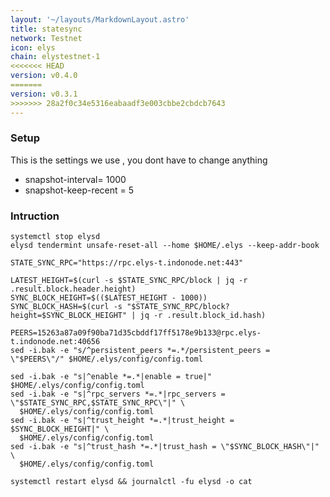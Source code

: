 ```yaml
---
layout: '~/layouts/MarkdownLayout.astro'
title: statesync
network: Testnet
icon: elys
chain: elystestnet-1
<<<<<<< HEAD
version: v0.4.0
=======
version: v0.3.1
>>>>>>> 28a2f0c34e5316eabaadf3e003cbbe2cbdcb7643
---
```

### Setup
This is the settings we use , you dont have to change anything

- snapshot-interval= 1000
- snapshot-keep-recent = 5

### Intruction

```
systemctl stop elysd 
elysd tendermint unsafe-reset-all --home $HOME/.elys --keep-addr-book

STATE_SYNC_RPC="https://rpc.elys-t.indonode.net:443"

LATEST_HEIGHT=$(curl -s $STATE_SYNC_RPC/block | jq -r .result.block.header.height)
SYNC_BLOCK_HEIGHT=$(($LATEST_HEIGHT - 1000))
SYNC_BLOCK_HASH=$(curl -s "$STATE_SYNC_RPC/block?height=$SYNC_BLOCK_HEIGHT" | jq -r .result.block_id.hash)

PEERS=15263a87a09f90ba71d35cbddf17ff5178e9b133@rpc.elys-t.indonode.net:40656 
sed -i.bak -e "s/^persistent_peers *=.*/persistent_peers = \"$PEERS\"/" $HOME/.elys/config/config.toml

sed -i.bak -e "s|^enable *=.*|enable = true|" $HOME/.elys/config/config.toml
sed -i.bak -e "s|^rpc_servers *=.*|rpc_servers = \"$STATE_SYNC_RPC,$STATE_SYNC_RPC\"|" \
  $HOME/.elys/config/config.toml
sed -i.bak -e "s|^trust_height *=.*|trust_height = $SYNC_BLOCK_HEIGHT|" \
  $HOME/.elys/config/config.toml
sed -i.bak -e "s|^trust_hash *=.*|trust_hash = \"$SYNC_BLOCK_HASH\"|" \
  $HOME/.elys/config/config.toml

systemctl restart elysd && journalctl -fu elysd -o cat
```